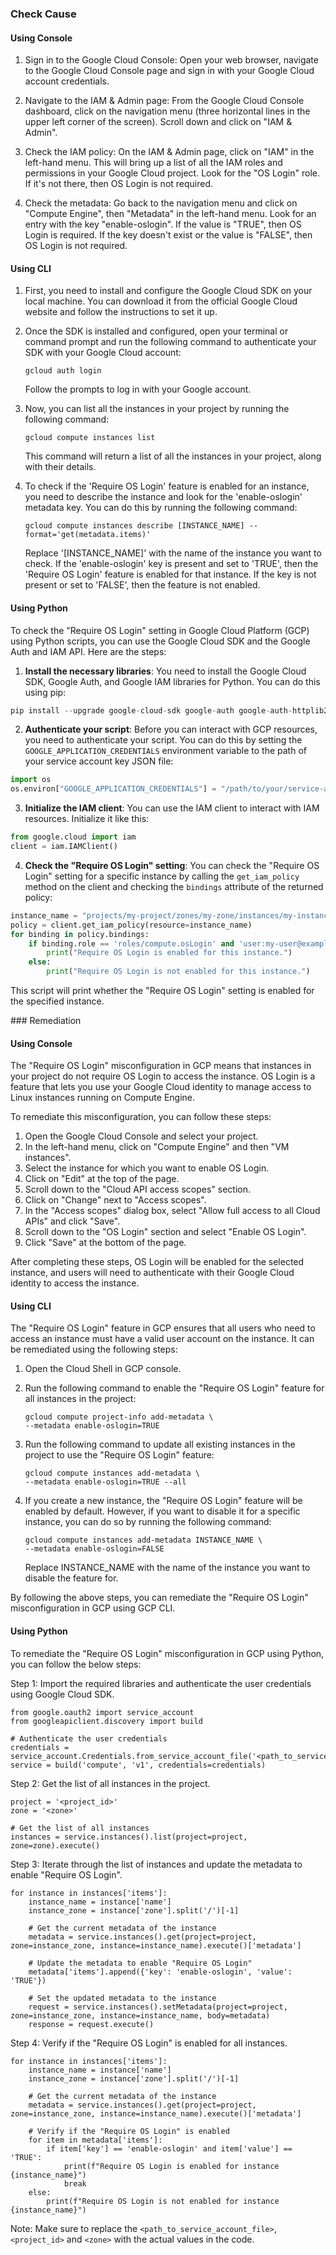

<Tabs><Tab title='Cause'>
### Check Cause

#### Using Console

1. Sign in to the Google Cloud Console: Open your web browser, navigate to the Google Cloud Console page and sign in with your Google Cloud account credentials.

2. Navigate to the IAM & Admin page: From the Google Cloud Console dashboard, click on the navigation menu (three horizontal lines in the upper left corner of the screen). Scroll down and click on "IAM & Admin".

3. Check the IAM policy: On the IAM & Admin page, click on "IAM" in the left-hand menu. This will bring up a list of all the IAM roles and permissions in your Google Cloud project. Look for the "OS Login" role. If it's not there, then OS Login is not required.

4. Check the metadata: Go back to the navigation menu and click on "Compute Engine", then "Metadata" in the left-hand menu. Look for an entry with the key "enable-oslogin". If the value is "TRUE", then OS Login is required. If the key doesn't exist or the value is "FALSE", then OS Login is not required.

#### Using CLI

1. First, you need to install and configure the Google Cloud SDK on your local machine. You can download it from the official Google Cloud website and follow the instructions to set it up.

2. Once the SDK is installed and configured, open your terminal or command prompt and run the following command to authenticate your SDK with your Google Cloud account:

   ```
   gcloud auth login
   ```
   Follow the prompts to log in with your Google account.

3. Now, you can list all the instances in your project by running the following command:

   ```
   gcloud compute instances list
   ```
   This command will return a list of all the instances in your project, along with their details.

4. To check if the 'Require OS Login' feature is enabled for an instance, you need to describe the instance and look for the 'enable-oslogin' metadata key. You can do this by running the following command:

   ```
   gcloud compute instances describe [INSTANCE_NAME] --format='get(metadata.items)'
   ```
   Replace '[INSTANCE_NAME]' with the name of the instance you want to check. If the 'enable-oslogin' key is present and set to 'TRUE', then the 'Require OS Login' feature is enabled for that instance. If the key is not present or set to 'FALSE', then the feature is not enabled.

#### Using Python

To check the "Require OS Login" setting in Google Cloud Platform (GCP) using Python scripts, you can use the Google Cloud SDK and the Google Auth and IAM API. Here are the steps:

1. **Install the necessary libraries**: You need to install the Google Cloud SDK, Google Auth, and Google IAM libraries for Python. You can do this using pip:

```python
pip install --upgrade google-cloud-sdk google-auth google-auth-httplib2 google-auth-oauthlib google-api-python-client google-cloud-iam
```

2. **Authenticate your script**: Before you can interact with GCP resources, you need to authenticate your script. You can do this by setting the `GOOGLE_APPLICATION_CREDENTIALS` environment variable to the path of your service account key JSON file:

```python
import os
os.environ["GOOGLE_APPLICATION_CREDENTIALS"] = "/path/to/your/service-account-key.json"
```

3. **Initialize the IAM client**: You can use the IAM client to interact with IAM resources. Initialize it like this:

```python
from google.cloud import iam
client = iam.IAMClient()
```

4. **Check the "Require OS Login" setting**: You can check the "Require OS Login" setting for a specific instance by calling the `get_iam_policy` method on the client and checking the `bindings` attribute of the returned policy:

```python
instance_name = "projects/my-project/zones/my-zone/instances/my-instance"
policy = client.get_iam_policy(resource=instance_name)
for binding in policy.bindings:
    if binding.role == 'roles/compute.osLogin' and 'user:my-user@example.com' in binding.members:
        print("Require OS Login is enabled for this instance.")
    else:
        print("Require OS Login is not enabled for this instance.")
```

This script will print whether the "Require OS Login" setting is enabled for the specified instance.

</Tab>

<Tab title='Remediation'>
### Remediation

#### Using Console

The "Require OS Login" misconfiguration in GCP means that instances in your project do not require OS Login to access the instance. OS Login is a feature that lets you use your Google Cloud identity to manage access to Linux instances running on Compute Engine. 

To remediate this misconfiguration, you can follow these steps:

1. Open the Google Cloud Console and select your project.
2. In the left-hand menu, click on "Compute Engine" and then "VM instances".
3. Select the instance for which you want to enable OS Login.
4. Click on "Edit" at the top of the page.
5. Scroll down to the "Cloud API access scopes" section.
6. Click on "Change" next to "Access scopes".
7. In the "Access scopes" dialog box, select "Allow full access to all Cloud APIs" and click "Save".
8. Scroll down to the "OS Login" section and select "Enable OS Login".
9. Click "Save" at the bottom of the page.

After completing these steps, OS Login will be enabled for the selected instance, and users will need to authenticate with their Google Cloud identity to access the instance.

#### Using CLI

The "Require OS Login" feature in GCP ensures that all users who need to access an instance must have a valid user account on the instance. It can be remediated using the following steps:

1. Open the Cloud Shell in GCP console.

2. Run the following command to enable the "Require OS Login" feature for all instances in the project:

   ```
   gcloud compute project-info add-metadata \
   --metadata enable-oslogin=TRUE
   ```

3. Run the following command to update all existing instances in the project to use the "Require OS Login" feature:

   ```
   gcloud compute instances add-metadata \
   --metadata enable-oslogin=TRUE --all
   ```

4. If you create a new instance, the "Require OS Login" feature will be enabled by default. However, if you want to disable it for a specific instance, you can do so by running the following command:

   ```
   gcloud compute instances add-metadata INSTANCE_NAME \
   --metadata enable-oslogin=FALSE
   ```

   Replace INSTANCE_NAME with the name of the instance you want to disable the feature for.

By following the above steps, you can remediate the "Require OS Login" misconfiguration in GCP using GCP CLI.

#### Using Python

To remediate the "Require OS Login" misconfiguration in GCP using Python, you can follow the below steps:

Step 1: Import the required libraries and authenticate the user credentials using Google Cloud SDK.

```
from google.oauth2 import service_account
from googleapiclient.discovery import build

# Authenticate the user credentials
credentials = service_account.Credentials.from_service_account_file('<path_to_service_account_file>')
service = build('compute', 'v1', credentials=credentials)
```

Step 2: Get the list of all instances in the project.

```
project = '<project_id>'
zone = '<zone>'

# Get the list of all instances
instances = service.instances().list(project=project, zone=zone).execute()
```

Step 3: Iterate through the list of instances and update the metadata to enable "Require OS Login".

```
for instance in instances['items']:
    instance_name = instance['name']
    instance_zone = instance['zone'].split('/')[-1]

    # Get the current metadata of the instance
    metadata = service.instances().get(project=project, zone=instance_zone, instance=instance_name).execute()['metadata']

    # Update the metadata to enable "Require OS Login"
    metadata['items'].append({'key': 'enable-oslogin', 'value': 'TRUE'})

    # Set the updated metadata to the instance
    request = service.instances().setMetadata(project=project, zone=instance_zone, instance=instance_name, body=metadata)
    response = request.execute()
```

Step 4: Verify if the "Require OS Login" is enabled for all instances.

```
for instance in instances['items']:
    instance_name = instance['name']
    instance_zone = instance['zone'].split('/')[-1]

    # Get the current metadata of the instance
    metadata = service.instances().get(project=project, zone=instance_zone, instance=instance_name).execute()['metadata']

    # Verify if the "Require OS Login" is enabled
    for item in metadata['items']:
        if item['key'] == 'enable-oslogin' and item['value'] == 'TRUE':
            print(f"Require OS Login is enabled for instance {instance_name}")
            break
    else:
        print(f"Require OS Login is not enabled for instance {instance_name}")
```

Note: Make sure to replace the `<path_to_service_account_file>`, `<project_id>` and `<zone>` with the actual values in the code.


</Tab>
</Tabs>